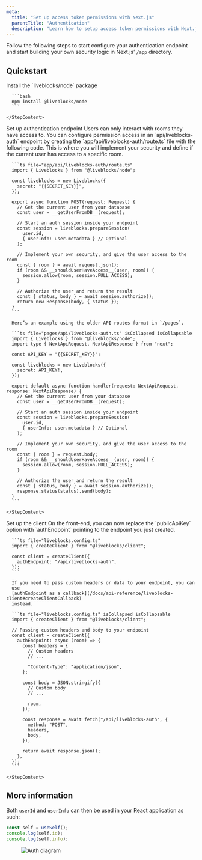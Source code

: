 ```yaml
---
meta:
  title: "Set up access token permissions with Next.js"
  parentTitle: "Authentication"
  description: "Learn how to setup access token permissions with Next.js."
---
```


Follow the following steps to start configure your authentication endpoint and
start building your own security logic in Next.js’ `/app` directory.

## Quickstart

<Steps>
  <Step>
    <StepTitle>Install the `liveblocks/node` package</StepTitle>
    <StepContent>

      ```bash
      npm install @liveblocks/node
      ```

    </StepContent>

  </Step>
  <Step>
    <StepTitle>Set up authentication endpoint</StepTitle>
    <StepContent>
      Users can only interact with rooms they have access to. You can
      configure permission access in an `api/liveblocks-auth` endpoint by
      creating the `app/api/liveblocks-auth/route.ts` file with the
      following code. This is where you will implement your security and
      define if the current user has access to a specific room.

      ```ts file="app/api/liveblocks-auth/route.ts"
      import { Liveblocks } from "@liveblocks/node";

      const liveblocks = new Liveblocks({
        secret: "{{SECRET_KEY}}",
      });

      export async function POST(request: Request) {
        // Get the current user from your database
        const user = __getUserFromDB__(request);

        // Start an auth session inside your endpoint
        const session = liveblocks.prepareSession(
          user.id,
          { userInfo: user.metadata } // Optional
        );

        // Implement your own security, and give the user access to the room
        const { room } = await request.json();
        if (room && __shouldUserHaveAccess__(user, room)) {
          session.allow(room, session.FULL_ACCESS);
        }

        // Authorize the user and return the result
        const { status, body } = await session.authorize();
        return new Response(body, { status });
      }
      ```

      Here’s an example using the older API routes format in `/pages`.

      ```ts file="pages/api/liveblocks-auth.ts" isCollapsed isCollapsable
      import { Liveblocks } from "@liveblocks/node";
      import type { NextApiRequest, NextApiResponse } from "next";

      const API_KEY = "{{SECRET_KEY}}";

      const liveblocks = new Liveblocks({
        secret: API_KEY!,
      });

      export default async function handler(request: NextApiRequest, response: NextApiResponse) {
        // Get the current user from your database
        const user = __getUserFromDB__(request);

        // Start an auth session inside your endpoint
        const session = liveblocks.prepareSession(
          user.id,
          { userInfo: user.metadata } // Optional
        );

        // Implement your own security, and give the user access to the room
        const { room } = request.body;
        if (room && __shouldUserHaveAccess__(user, room)) {
          session.allow(room, session.FULL_ACCESS);
        }

        // Authorize the user and return the result
        const { status, body } = await session.authorize();
        response.status(status).send(body);
      }
      ```

    </StepContent>

  </Step>
  <Step lastStep>
    <StepTitle>Set up the client</StepTitle>
    <StepContent>
      On the front-end, you can now replace the `publicApiKey`
      option with `authEndpoint` pointing to the endpoint you
      just created.

      ```ts file="liveblocks.config.ts"
      import { createClient } from "@liveblocks/client";

      const client = createClient({
        authEndpoint: "/api/liveblocks-auth",
      });
      ```

      If you need to pass custom headers or data to your endpoint, you can
      use
      [authEndpoint as a callback](/docs/api-reference/liveblocks-client#createClientCallback)
      instead.

      ```ts file="liveblocks.config.ts" isCollapsed isCollapsable
      import { createClient } from "@liveblocks/client";

      // Passing custom headers and body to your endpoint
      const client = createClient({
        authEndpoint: async (room) => {
          const headers = {
            // Custom headers
            // ...

            "Content-Type": "application/json",
          };

          const body = JSON.stringify({
            // Custom body
            // ...

            room,
          });

          const response = await fetch("/api/liveblocks-auth", {
            method: "POST",
            headers,
            body,
          });

          return await response.json();
        },
      });
      ```
      
    </StepContent>

  </Step>
</Steps>

## More information

Both `userId` and `userInfo` can then be used in your React application as such:

```ts
const self = useSelf();
console.log(self.id);
console.log(self.info);
```

<Figure>
  <Image
    src="/assets/access-token-auth-diagram.png"
    alt="Auth diagram"
    width={768}
    height={576}
  />
</Figure>
